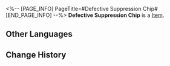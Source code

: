 <%-- [PAGE_INFO]
PageTitle=#Defective Suppression Chip#
[END_PAGE_INFO] --%>
{{Item Infobox
|title       = Defective Suppression Chip
|id          = 250202
|image       = Item Defective Suppression Chip.png
|type        = 
|invCategory = 
|rarity      = 4
|effect      = When an enemy is defeated, all other enemies' actions are greatly delayed.
|description = A game item in Aetherium Wars. Aether Spirits will gain a special enhanced ability after equipping it.
}}
'''Defective Suppression Chip''' is a [[Item]].

==Other Languages==
{{Other Languages
|en   = Defective Suppression Chip
|zhs  = 损耗压制芯片
|zht  = 損耗壓制晶片
|ja   = チップ「損耗抑制」
|ko   = 소모 억제 칩
|es   = Chip de supresión defectuoso
|fr   = Puce de suppression progressive
|ru   = Неисправный чип подавления
|th   = ชิประงับการสูญเสีย
|vi   = Chip Áp Chế Tổn Thất
|de   = Chip: Defektunterdrückung
|id   = Defective Suppression Chip
|pt   = Chip de Supressão Defeituoso
}}

==Change History==
{{Change History|2.0}}